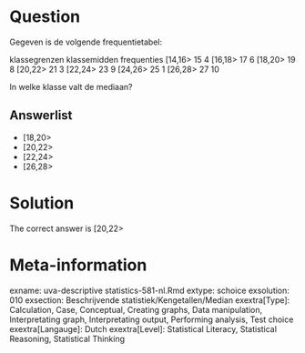 Question
========

Gegeven is de volgende frequentietabel:

klassegrenzen klassemidden frequenties
[14,16> 15 4
[16,18> 17 6
[18,20> 19 8
[20,22> 21 3
[22,24> 23 9
[24,26> 25 1
[26,28> 27 10

In welke klasse valt de mediaan? 

Answerlist
----------
* [18,20>
* [20,22>
* [22,24>
* [26,28>

Solution
========

The correct answer is  [20,22> 

Meta-information
================
exname: uva-descriptive statistics-581-nl.Rmd 
extype: schoice 
exsolution: 010 
exsection: Beschrijvende statistiek/Kengetallen/Median
exextra[Type]: Calculation, Case, Conceptual, Creating graphs, Data manipulation, Interpretating graph, Interpretating output, Performing analysis, Test choice 
exextra[Langauge]: Dutch 
exextra[Level]: Statistical Literacy, Statistical Reasoning, Statistical Thinking 
